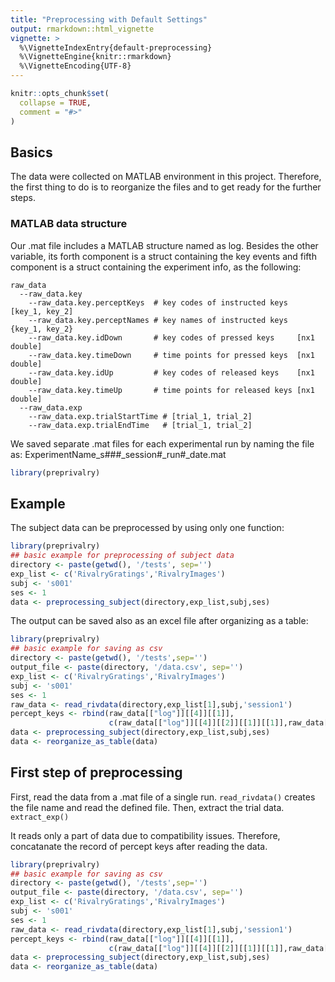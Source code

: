 ```yaml
---
title: "Preprocessing with Default Settings"
output: rmarkdown::html_vignette
vignette: >
  %\VignetteIndexEntry{default-preprocessing}
  %\VignetteEngine{knitr::rmarkdown}
  %\VignetteEncoding{UTF-8}
---
```


```r
knitr::opts_chunk$set(
  collapse = TRUE,
  comment = "#>"
)
```
## Basics 
The data were collected on MATLAB environment in this project. Therefore, the 
first thing to do is to reorganize the files and to get ready for the further steps.

### MATLAB data structure

Our .mat file includes a MATLAB structure named as log. Besides the other 
variable, its forth component is a struct containing the key events and fifth 
component is a struct containing the experiment info, as the following:

```
raw_data
  --raw_data.key
    --raw_data.key.perceptKeys  # key codes of instructed keys  [key_1, key_2]
    --raw_data.key.perceptNames # key names of instructed keys  {key_1, key_2}
    --raw_data.key.idDown       # key codes of pressed keys     [nx1 double]
    --raw_data.key.timeDown     # time points for pressed keys  [nx1 double]
    --raw_data.key.idUp         # key codes of released keys    [nx1 double]
    --raw_data.key.timeUp       # time points for released keys [nx1 double]
  --raw_data.exp
    --raw_data.exp.trialStartTime # [trial_1, trial_2]
    --raw_data.exp.trialEndTime   # [trial_1, trial_2]
```

We saved separate .mat files for each experimental run by naming the file as:
ExperimentName_s###_session#_run#_date.mat

```r
library(preprivalry)
```

## Example

The subject data can be preprocessed by using only one function:

```r
library(preprivalry)
## basic example for preprocessing of subject data
directory <- paste(getwd(), '/tests', sep='')
exp_list <- c('RivalryGratings','RivalryImages')
subj <- 's001'
ses <- 1
data <- preprocessing_subject(directory,exp_list,subj,ses)
```

The output can be saved also as an excel file after organizing as a table:
```r
library(preprivalry)
## basic example for saving as csv
directory <- paste(getwd(), '/tests',sep='')
output_file <- paste(directory, '/data.csv', sep='')
exp_list <- c('RivalryGratings','RivalryImages')
subj <- 's001'
ses <- 1
raw_data <- read_rivdata(directory,exp_list[1],subj,'session1')
percept_keys <- rbind(raw_data[["log"]][[4]][[1]],
                      c(raw_data[["log"]][[4]][[2]][[1]][[1]],raw_data[["log"]][[4]][[2]][[2]][[1]]))
data <- preprocessing_subject(directory,exp_list,subj,ses)
data <- reorganize_as_table(data)
```

## First step of preprocessing
First, read the data from a .mat file of a single run. `read_rivdata()` creates
the file name and read the defined file. Then, extract the trial data. 
`extract_exp()` 

It reads only a part of data due to 
compatibility issues. Therefore, concatanate the record of percept keys after
reading the data. 


```r
library(preprivalry)
## basic example for saving as csv
directory <- paste(getwd(), '/tests',sep='')
output_file <- paste(directory, '/data.csv', sep='')
exp_list <- c('RivalryGratings','RivalryImages')
subj <- 's001'
ses <- 1
raw_data <- read_rivdata(directory,exp_list[1],subj,'session1')
percept_keys <- rbind(raw_data[["log"]][[4]][[1]],
                      c(raw_data[["log"]][[4]][[2]][[1]][[1]],raw_data[["log"]][[4]][[2]][[2]][[1]]))
data <- preprocessing_subject(directory,exp_list,subj,ses)
data <- reorganize_as_table(data)
```
